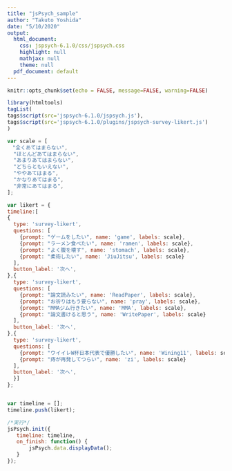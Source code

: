 ```yaml
---
title: "jsPsych_sample"
author: "Takuto Yoshida"
date: "5/10/2020"
output:
  html_document:
    css: jspsych-6.1.0/css/jspsych.css
    highlight: null
    mathjax: null
    theme: null
  pdf_document: default
---
```




```r
knitr::opts_chunk$set(echo = FALSE, message=FALSE, warning=FALSE)
```



```r

library(htmltools)
tagList(
tags$script(src='jspsych-6.1.0/jspsych.js'),
tags$script(src='jspsych-6.1.0/plugins/jspsych-survey-likert.js')
)

```





```js
var scale = [
　"全くあてはまらない",
  "ほとんどあてはまらない",
  "あまりあてはまらない",
  "どちらともいえない",
  "ややあてはまる",
  "かなりあてはまる", 
  "非常にあてはまる",
];

var likert = {
timeline:[
{
  type: 'survey-likert',
  questions: [
    {prompt: "ゲームをしたい", name: 'game', labels: scale},
    {prompt: "ラーメン食べたい", name: 'ramen', labels: scale},
    {prompt: "よく腹を壊す", name: 'stomach', labels: scale},
    {prompt: "柔術したい", name: 'JiuJitsu', labels: scale}
  ],
  button_label: '次へ',
},{
  type: 'survey-likert',
  questions: [
    {prompt: "論文読みたい", name: 'ReadPaper', labels: scale},
    {prompt: "お祈りはもう要らない", name: 'pray', labels: scale},
    {prompt: "MMAジム行きたい", name: 'MMA', labels: scale},
    {prompt: "論文書けると思う", name: 'WritePaper', labels: scale}
  ],
  button_label: '次へ',
},{
  type: 'survey-likert',
  questions: [
    {prompt: "ウイイレW杯日本代表で優勝したい", name: 'Wining11', labels: scale},
    {prompt: "痔が再発してつらい", name: 'zi', labels: scale}
  ],
  button_label: '次へ',
  }]
};


var timeline = []; 
timeline.push(likert);

/*実行*/
jsPsych.init({
   timeline: timeline,
   on_finish: function() {
       jsPsych.data.displayData();
   }
});

   

```

